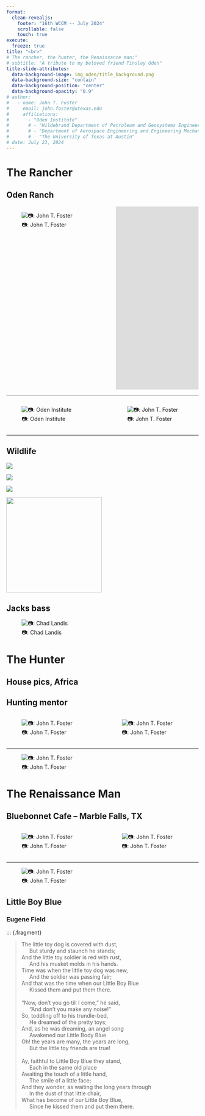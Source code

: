 ```yaml
---
format: 
  clean-revealjs:
    footer: "16th WCCM -- July 2024"
    scrollable: false
    touch: true
execute:
  freeze: true
title: "<br>" 
# The rancher, the hunter, the Renaissance man:"
# subtitle: "A tribute to my beloved friend Tinsley Oden"
title-slide-attributes: 
  data-background-image: img_oden/title_background.png
  data-background-size: "contain"
  data-background-position: "center"
  data-background-opacity: "0.9"
# author: 
#   - name: John T. Foster
#     email: john.foster@utexas.edu
#     affiliations: 
#       - "Oden Institute"
#       # - "Hildebrand Department of Petroleum and Geosystems Engineering"
#       # - "Department of Aerospace Engineering and Engineering Mechanics"
#       # - "The University of Texas at Austin"
# date: July 23, 2024
---
```


# The Rancher 

## Oden Ranch 
::: {.columns}

::: {.column width=55%}
![<span>&#x1F4F7;</span>: John T. Foster](img_oden/ranch_gate.jpg)
:::

::: {.column width=45%}
<iframe src="https://www.google.com/maps/d/embed?mid=1ySEIO7jnaqRa6DaEQMe9QXWMZhbG8rs&ehbc=2E312F"
  width="640" 
  height="480" 
  frameborder="0" 
  style="border:0"
  referrerpolicy="no-referrer-when-downgrade"
></iframe>
:::

:::

___

::: {.columns}

::: {.column width=53%}
![<span>&#x1F4F7;</span>: Oden Institute](img_oden/oden_hat.jpg)
:::

::: {.column width=47%}
![<span>&#x1F4F7;</span>: John T. Foster](img_oden/oden_lake.jpg)
:::

:::

---

## Wildlife 

::: {layout="[[1, 1], [1, 1]]"}

![](img_oden/elk.jpg)

![](img_oden/bobcat.jpg)

![](img_oden/red_deer.jpg)

![](img_oden/whitetail.jpg){height=250px}

:::

## Jacks bass

![<span>&#x1F4F7;</span>: Chad Landis](img_oden/jack_hog.jpg)


# The Hunter

## House pics, Africa

## Hunting mentor 

::: {.columns}

::: {.column width=50%}
![<span>&#x1F4F7;</span>: John T. Foster](img_oden/jack_hog.jpg)
:::

::: {.column width=50%}
![<span>&#x1F4F7;</span>: John T. Foster](img_oden/jack_hog.jpg)
:::

:::

---

![<span>&#x1F4F7;</span>: John T. Foster](img_oden/jack_tinsley.jpg)

# The Renaissance Man

## Bluebonnet Cafe -- Marble Falls, TX

::: {.columns}

::: {.column width=50%}
![<span>&#x1F4F7;</span>: John T. Foster](img_oden/bb2.jpg)
:::

::: {.column width=50%}
![<span>&#x1F4F7;</span>: John T. Foster](img_oden/bb1.jpg)
:::

:::

--- 


![<span>&#x1F4F7;</span>: John T. Foster](img_oden/bb3.jpg)

## Little Boy Blue {.scrollable .smaller}
### Eugene Field 

::: {.fragment}

>The little toy dog is covered with dust,  
$\quad$ But sturdy and staunch he stands;  
And the little toy soldier is red with rust,  
$\quad$ And his musket molds in his hands.  
Time was when the little toy dog was new,  
$\quad$ And the soldier was passing fair;  
And that was the time when our Little Boy Blue  
$\quad$ Kissed them and put them there.  
<br>
"Now, don't you go till I come," he said,  
$\quad$ "And don't you make any noise!"  
So, toddling off to his trundle-bed,  
$\quad$ He dreamed of the pretty toys;  
And, as he was dreaming, an angel song  
$\quad$ Awakened our Little Body Blue  
Oh! the years are many, the years are long,  
$\quad$ But the little toy friends are true!  
<br>
Ay, faithful to Little Boy Blue they stand,  
$\quad$ Each in the same old place  
Awaiting the touch of a little hand,  
$\quad$ The smile of a little face;  
And they wonder, as waiting the long years through  
$\quad$ In the dust of that little chair,  
What has become of our Little Boy Blue,  
$\quad$ Since he kissed them and put them there.


